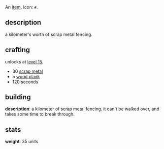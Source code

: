An [[items|item]]. Icon: <code><nowiki>#</nowiki></code>.

== description ==

a kilometer's worth of scrap metal fencing.

== crafting ==

unlocks at [[level 15]].

* 30 [[scrap metal]]
* 5 [[wood plank]]
* 120 seconds

== building ==

'''description''': a kilometer of scrap metal fencing. it can't be walked over, and takes some time to break through.

== stats ==

'''weight''': 35 units
